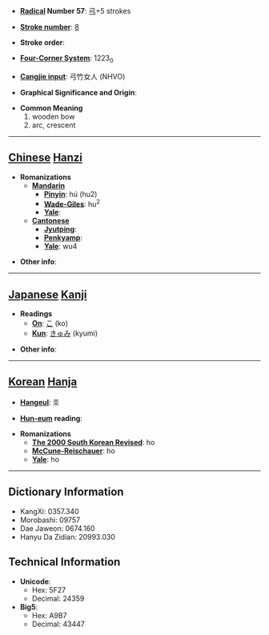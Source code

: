 * '''[[Wiktionary:Chinese radical index| Radical]] Number 57''': [[Wiktionary:Chinese radical index 弓|弓]]+5 strokes

* '''[[Wiktionary:Chinese total strokes index|Stroke number]]''': [[Wiktionary:Chinese total strokes index 8|8]]

* '''Stroke order''': 

* '''[[Wiktionary:Chinese four corner index|Four-Corner System]]''': 1223<sub>0</sub>

* '''[[Wiktionary:Chinese Cangjie index|Cangjie input]]''': 弓竹女人 (NHVO)

* '''Graphical Significance and Origin''': 

* '''Common Meaning'''
*#wooden bow
*# arc, crescent


----

== [[Chinese]] [[Hanzi]] ==

* '''Romanizations'''
** '''[[Mandarin]]'''
*** '''[[Pinyin]]''': hú (hu2)
*** '''[[Wade-Giles]]''': hu<sup>2</sup>
*** '''[[Yale]]''': 
** '''[[Cantonese]]'''
*** '''[[Jyutping]]''':
*** '''[[Penkyamp]]''': 
*** '''[[Yale]]''': wu4

* '''Other info''': 

----

== [[Japanese]] [[Kanji]] ==

* '''Readings'''
** '''[[On]]''': [[こ]] (ko)
** '''[[Kun]]''': [[きゅみ]] (kyumi)

* '''Other info''':  

----

== [[Korean]] [[Hanja]] ==

* '''[[Hangeul]]''': 호

* '''[[Hun-eum]] reading''': 

* '''Romanizations'''
** '''[[The 2000 South Korean Revised Romanization|The 2000 South Korean Revised]]''': ho
** '''[[McCune-Reischauer]]''': ho
** '''[[Yale]]''': ho

----

== Dictionary Information ==

* KangXi: 0357.340
* Morobashi: 09757
* Dae Jaweon: 0674.160
* Hanyu Da Zidian: 20993.030

== Technical Information ==

* '''Unicode''':
** Hex: 5F27
** Decimal: 24359
* '''Big5''':
** Hex: A9B7
** Decimal: 43447